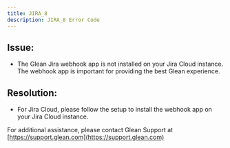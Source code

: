 ```yaml
---
title: JIRA_8
description: JIRA_8 Error Code
---
```


## Issue:

- The Glean Jira webhook app is not installed on your Jira Cloud instance. The webhook app is important for providing the best Glean experience.

## Resolution:

- For Jira Cloud, please follow the setup to install the webhook app on your Jira Cloud instance.

For additional assistance, please contact Glean Support at [https://support.glean.com](https://support.glean.com)
